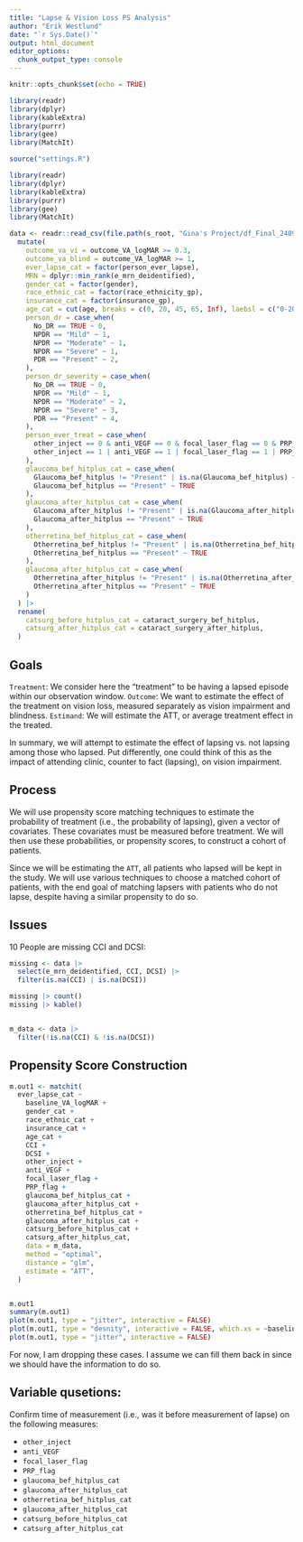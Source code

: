 ```yaml
---
title: "Lapse & Vision Loss PS Analysis"
author: "Erik Westlund"
date: "`r Sys.Date()`"
output: html_document
editor_options: 
  chunk_output_type: console
---
```


```r
knitr::opts_chunk$set(echo = TRUE)

library(readr)
library(dplyr)
library(kableExtra)
library(purrr)
library(gee)
library(MatchIt)

source("settings.R")

library(readr)
library(dplyr)
library(kableExtra)
library(purrr)
library(gee)
library(MatchIt)

data <- readr::read_csv(file.path(s_root, "Gina's Project/df_Final_240909.csv")) |> 
  mutate(
    outcome_va_vi = outcome_VA_logMAR >= 0.3,
    outcome_va_blind = outcome_VA_logMAR >= 1,
    ever_lapse_cat = factor(person_ever_lapse),
    MRN = dplyr::min_rank(e_mrn_deidentified),
    gender_cat = factor(gender),
    race_ethnic_cat = factor(race_ethnicity_gp),
    insurance_cat = factor(insurance_gp),
    age_cat = cut(age, breaks = c(0, 20, 45, 65, Inf), laebsl = c("0-20", "21-45", "46-65", "65+")),
    person_dr = case_when(
      No_DR == TRUE ~ 0,
      NPDR == "Mild" ~ 1,
      NPDR == "Moderate" ~ 1,
      NPDR == "Severe" ~ 1,
      PDR == "Present" ~ 2,
    ),
    person_dr_severity = case_when(
      No_DR == TRUE ~ 0,
      NPDR == "Mild" ~ 1,
      NPDR == "Moderate" ~ 2,
      NPDR == "Severe" ~ 3,
      PDR == "Present" ~ 4,
    ),
    person_ever_treat = case_when(
      other_inject == 0 & anti_VEGF == 0 & focal_laser_flag == 0 & PRP_flag == 0 ~ FALSE,
      other_inject == 1 | anti_VEGF == 1 | focal_laser_flag == 1 | PRP_flag == 1 ~ TRUE
    ),
    glaucoma_bef_hitplus_cat = case_when(
      Glaucoma_bef_hitplus != "Present" | is.na(Glaucoma_bef_hitplus) ~ FALSE,
      Glaucoma_bef_hitplus == "Present" ~ TRUE
    ),
    glaucoma_after_hitplus_cat = case_when(
      Glaucoma_after_hitplus != "Present" | is.na(Glaucoma_after_hitplus) ~ FALSE,
      Glaucoma_after_hitplus == "Present" ~ TRUE
    ),
    otherretina_bef_hitplus_cat = case_when(
      Otherretina_bef_hitplus != "Present" | is.na(Otherretina_bef_hitplus) ~ FALSE,
      Otherretina_bef_hitplus == "Present" ~ TRUE
    ),
    glaucoma_after_hitplus_cat = case_when(
      Otherretina_after_hitplus != "Present" | is.na(Otherretina_after_hitplus) ~ FALSE,
      Otherretina_after_hitplus == "Present" ~ TRUE
    )
  ) |> 
  rename(
    catsurg_before_hitplus_cat = cataract_surgery_bef_hitplus,
    catsurg_after_hitplus_cat = cataract_surgery_after_hitplus,
  )

```

## Goals

`Treatment`: We consider here the "treatment" to be having a lapsed episode within our observation window.
`Outcome`: We want to estimate the effect of the treatment on vision loss, measured separately as vision impairment and blindness.
`Estimand`: We will estimate the ATT, or average treatment effect in the treated. 

In summary, we will attempt to estimate the effect of lapsing vs. not lapsing among those who lapsed. Put differently, one could think of this as the impact of attending clinic, counter to fact (lapsing), on vision impairment.

## Process

We will use propensity score matching techniques to estimate the probability of treatment (i.e., the probability of lapsing), given a vector of covariates. These covariates must be measured before treatment. We will then use these probabilities, or propensity scores, to construct a cohort of patients.

Since we will be estimating the `ATT`, all patients who lapsed will be kept in the study. We will use various techniques to choose a matched cohort of patients, with the end goal of matching lapsers with patients who do not lapse, despite having a similar propensity to do so.

## Issues

10 People are missing CCI and DCSI:

```r
missing <- data |> 
  select(e_mrn_deidentified, CCI, DCSI) |> 
  filter(is.na(CCI) | is.na(DCSI))

missing |> count()
missing |> kable()


m_data <- data |> 
  filter(!is.na(CCI) & !is.na(DCSI))
```

## Propensity Score Construction

```r

m.out1 <- matchit(
  ever_lapse_cat ~ 
    baseline_VA_logMAR +
    gender_cat +
    race_ethnic_cat +
    insurance_cat +
    age_cat +
    CCI +
    DCSI +
    other_inject +
    anti_VEGF +
    focal_laser_flag +
    PRP_flag +
    glaucoma_bef_hitplus_cat +
    glaucoma_after_hitplus_cat +
    otherretina_bef_hitplus_cat +
    glaucoma_after_hitplus_cat +
    catsurg_before_hitplus_cat +
    catsurg_after_hitplus_cat,
    data = m_data,
    method = "optimal",
    distance = "glm",
    estimate = "ATT", 
  )


m.out1
summary(m.out1)
plot(m.out1, type = "jitter", interactive = FALSE)
plot(m.out1, type = "desnity", interactive = FALSE, which.xs = ~baseline_VA_logMAR + CCI + DCSI)
plot(m.out1, type = "jitter", interactive = FALSE)

```

For now, I am dropping these cases. I assume we can fill them back in since we should have the information to do so.

## Variable qusetions:

Confirm time of measurement (i.e., was it before measurement of lapse) on the following measures:

* `other_inject`
* `anti_VEGF`
* `focal_laser_flag`
* `PRP_flag`
* `glaucoma_bef_hitplus_cat`
* `glaucoma_after_hitplus_cat`
* `otherretina_bef_hitplus_cat`
* `glaucoma_after_hitplus_cat`
* `catsurg_before_hitplus_cat`
* `catsurg_after_hitplus_cat`